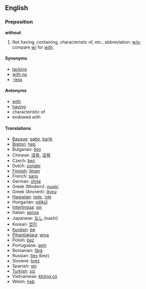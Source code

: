 ==English==

===Preposition===
'''without'''
# Not having, containing, characteristic of, etc.; abbreviation: [[w/o]]; compare [[w/]] for [[with]].

==== Synonyms ====
*[[lacking]]
*[[with no]]
*[[-less]]

==== Antonyms ====
*[[with]]
*[[having]]
*characteristic of
*endowed with

==== Translations ====
*[[Basque]]: [[gabe]], [[barik]]
*[[Breton]]: [[hep]]
*Bulgarian: [[без]]
*Chinese: [[沒有]], [[没有]]
*Czech: [[bez]]  
*Dutch: [[zonder]]
*[[Finnish]]: [[ilman]]
*French: [[sans]]
*German: [[ohne]]
*Greek (Modern): [[χωρίς]]
*Greek (Ancient): [[ἄνευ]]
*[[Hawaiian]]: [[nele]], [[ʻole]]
*Hungarian: [[nélkül]]
*[[Interlingua]]: [[sin]]
*Italian: [[senza]]
*Japanese: [[なし]] (nashi)
*Korean: [[없이]]
*[[Kurdish]]: [[bê]]
*[[Pitjantjatjara]]: [[wiya]]
*Polish: [[bez]]
*Portuguese: [[sem]]
*Romanian: [[fără]]
*Russian: [[без]] (bez)
*Slovene: [[brez]]
*Spanish: [[sin]]
*[[Turkish]]: [[siz]]
*Vietnamese: [[không có]]
*Welsh: [[heb]]